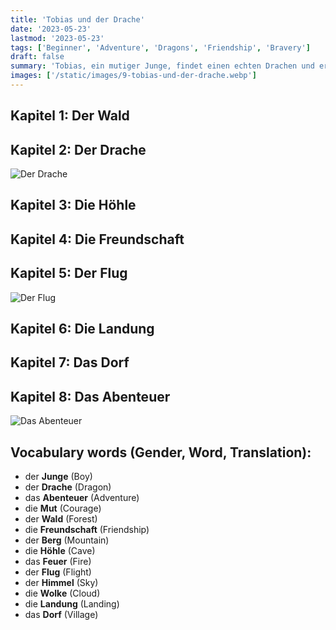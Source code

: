 ```yaml
---
title: 'Tobias und der Drache'
date: '2023-05-23'
lastmod: '2023-05-23'
tags: ['Beginner', 'Adventure', 'Dragons', 'Friendship', 'Bravery']
draft: false
summary: 'Tobias, ein mutiger Junge, findet einen echten Drachen und erlebt ein unvergessliches Abenteuer.'
images: ['/static/images/9-tobias-und-der-drache.webp']
---
```



## Kapitel 1: Der Wald

<TextToSpeechPlayer text="Tobias, ein kleiner, aber mutiger **Junge**, lebte in einem **Dorf** nahe einem großen **Wald**." translation="Tobias, a small, but brave **boy**, lived in a **village** near a big **forest**." />

## Kapitel 2: Der Drache

![Der Drache](/static/images/9-tobias-und-der-drache-1.webp)

<TextToSpeechPlayer text="Eines Tages, während eines Spaziergangs, hörte Tobias ein seltsames Geräusch und fand einen echten **Drachen**!" translation="One day, during a walk, Tobias heard a strange noise and found a real **dragon**!" />

## Kapitel 3: Die Höhle

<TextToSpeechPlayer text="Der **Drache**, namens Fafnir, lebte in einer **Höhle** auf einem hohen **Berg** und spuckte **Feuer**." translation="The **dragon**, named Fafnir, lived in a **cave** on a high **mountain** and spit **fire**." />

## Kapitel 4: Die Freundschaft

<TextToSpeechPlayer
  text="Trotz seiner anfänglichen Angst freundete sich Tobias mit Fafnir an und sie wurden unzertrennliche **Freunde**."
  translation="Despite his initial fear, Tobias befriended Fafnir and they became inseparable **friends**."
/>

## Kapitel 5: Der Flug

![Der Flug](/static/images/9-tobias-und-der-drache-2.webp)

<TextToSpeechPlayer text="Fafnir nahm Tobias auf einem aufregenden **Flug** mit, hoch in den **Himmel**, über die **Wolken**." translation="Fafnir took Tobias on an exciting **flight**, high into the **sky**, above the **clouds**." />

## Kapitel 6: Die Landung

<TextToSpeechPlayer text="Als sie landeten, waren sie weit weg von Zuhause, aber zusammen fanden sie den Weg zurück." translation="When they landed, they were far away from home, but together they found their way back." />

## Kapitel 7: Das Dorf

<TextToSpeechPlayer
  text="Als sie im **Dorf** ankamen, waren alle überrascht, einen echten Drachen zu sehen, aber Tobias erklärte, dass Fafnir freundlich war."
  translation="When they arrived at the **village**, everyone was surprised to see a real dragon, but Tobias explained that Fafnir was friendly."
/>

## Kapitel 8: Das Abenteuer

![Das Abenteuer](/static/images/9-tobias-und-der-drache-3.webp)

<TextToSpeechPlayer
  text="Von diesem Tag an hatten Tobias und Fafnir viele **Abenteuer** zusammen und die Dorfbewohner gewöhnten sich an ihren neuen Drachenfreund."
  translation="From that day on, Tobias and Fafnir had many **adventures** together and the villagers got used to their new dragon friend."
/>

## Vocabulary words (Gender, Word, Translation):

- der **Junge** (Boy)
- der **Drache** (Dragon)
- das **Abenteuer** (Adventure)
- die **Mut** (Courage)
- der **Wald** (Forest)
- die **Freundschaft** (Friendship)
- der **Berg** (Mountain)
- die **Höhle** (Cave)
- das **Feuer** (Fire)
- der **Flug** (Flight)
- der **Himmel** (Sky)
- die **Wolke** (Cloud)
- die **Landung** (Landing)
- das **Dorf** (Village)
